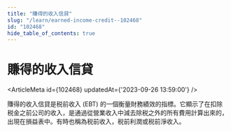 ```yaml
---
title: "賺得的收入信貸"
slug: "/learn/earned-income-credit--102468"
id: "102468"
hide_table_of_contents: true
---
```



# 賺得的收入信貸

<ArticleMeta id={102468} updatedAt={'2023-09-26 13:59:00'} />
<div className='border-solid border-b border-t-0 my-4 border-[var(--ifm-color-gray-300)]' />

賺得的收入信貸是税前收入 (EBT) 的一個衡量財務績效的指標。它顯示了在扣除税金之前公司的收入，是通過從營業收入中減去除税之外的所有費用計算出來的，出現在損益表中。有時也稱為税前收入，税前利潤或税前淨收入。
